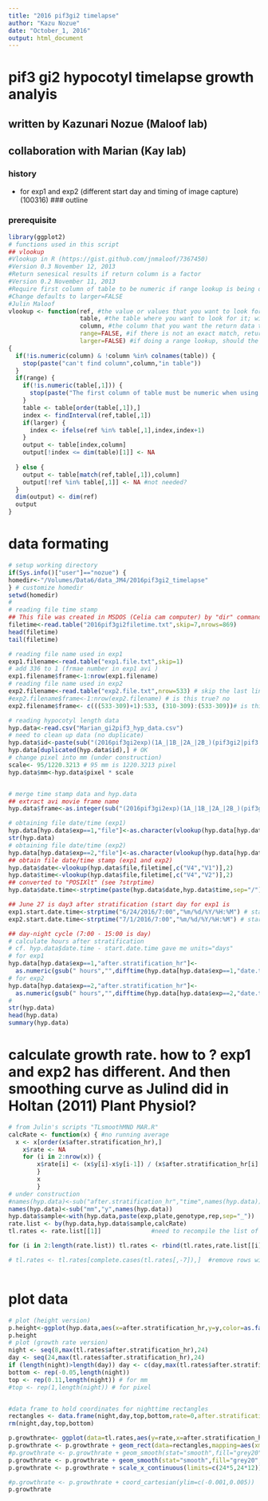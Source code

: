 ```yaml
---
title: "2016 pif3gi2 timelapse"
author: "Kazu Nozue"
date: "October_1, 2016"
output: html_document
---
```

# pif3 gi2 hypocotyl timelapse growth analyis
## written by Kazunari Nozue (Maloof lab)
## collaboration with Marian (Kay lab)
### history
* for exp1 and exp2 (different start day and timing of image capture) (100316)
### outline

### prerequisite
```r
library(ggplot2)
# functions used in this script
## vlookup
#Vlookup in R (https://gist.github.com/jnmaloof/7367450)
#Version 0.3 November 12, 2013
#Return senesical results if return column is a factor
#Version 0.2 November 11, 2013
#Require first column of table to be numeric if range lookup is being done
#Change defaults to larger=FALSE
#Julin Maloof
vlookup <- function(ref, #the value or values that you want to look for
                    table, #the table where you want to look for it; will look in first column
                    column, #the column that you want the return data to come from,
                    range=FALSE, #if there is not an exact match, return the closest?
                    larger=FALSE) #if doing a range lookup, should the smaller or larger key be used?)
{
  if(!is.numeric(column) & !column %in% colnames(table)) {
    stop(paste("can't find column",column,"in table"))
  }
  if(range) {
    if(!is.numeric(table[,1])) {
      stop(paste("The first column of table must be numeric when using range lookup"))
    }
    table <- table[order(table[,1]),] 
    index <- findInterval(ref,table[,1])
    if(larger) {
      index <- ifelse(ref %in% table[,1],index,index+1)
    }
    output <- table[index,column]
    output[!index <= dim(table)[1]] <- NA
    
  } else {
    output <- table[match(ref,table[,1]),column]
    output[!ref %in% table[,1]] <- NA #not needed?
  }
  dim(output) <- dim(ref)
  output
}
```
# data formating
```r
# setup working directory
if(Sys.info()["user"]=="nozue") {
homedir<-"/Volumes/Data6/data_JM4/2016pif3gi2_timelapse"
} # customize homedir
setwd(homedir)
# 
# reading file time stamp
## This file was created in MSDOS (Celia cam computer) by "dir" command
filetime<-read.table("2016pif3gi2filetime.txt",skip=7,nrows=869)
head(filetime)
tail(filetime)

# reading file name used in exp1
exp1.filename<-read.table("exp1.file.txt",skip=1)
# add 336 to 1 (frmae number in exp1 avi )
exp1.filename$frame<-1:nrow(exp1.filename)
# reading file name used in exp2
exp2.filename<-read.table("exp2.file.txt",nrow=533) # skip the last line "exp2.file.txt"
#exp2.filename$frame<-1:nrow(exp2.filename) # is this true? no 
exp2.filename$frame<- c(((533-309)+1):533, (310-309):(533-309))# is this true? OK. Probably I should fix it becasue this is dirty. (100316)

# reading hypocotyl length data
hyp.data<-read.csv("Marian_gi2pif3_hyp_data.csv")
# need to clean up data (no duplicate)
hyp.data$id<-paste(sub("(2016pif3gi2exp)(1A_|1B_|2A_|2B_)(pif3gi2|pif3|gi2|Col)(.avi:)([[:digit:]]+)([[:print:]]+)","\\1\\2\\3\\4\\5",hyp.data$label),hyp.data$rep,sep="_")
hyp.data[duplicated(hyp.data$id),] # OK
# change pixel into mm (under construction)
scale<- 95/1220.3213 # 95 mm is 1220.3213 pixel
hyp.data$mm<-hyp.data$pixel * scale


# merge time stamp data and hyp.data
## extract avi movie frame name
hyp.data$frame<-as.integer(sub("(2016pif3gi2exp)(1A_|1B_|2A_|2B_)(pif3gi2|pif3|gi2|Col)(.avi:)([[:digit:]]+)([[:print:]]+)","\\5",hyp.data$label)) 

# obtaining file date/time (exp1)
hyp.data[hyp.data$exp==1,"file"]<-as.character(vlookup(hyp.data[hyp.data$exp==1,"frame"],exp1.filename[,2:1],2))
str(hyp.data)
# obtaining file date/time (exp2)
hyp.data[hyp.data$exp==2,"file"]<-as.character(vlookup(hyp.data[hyp.data$exp==2,"frame"],exp2.filename[,2:1],2))
## obtain file date/time stamp (exp1 and exp2)
hyp.data$date<-vlookup(hyp.data$file,filetime[,c("V4","V1")],2)
hyp.data$time<-vlookup(hyp.data$file,filetime[,c("V4","V2")],2)
## converted to "POSIXlt" (see ?strptime)
hyp.data$date.time<-strptime(paste(hyp.data$date,hyp.data$time,sep="/"),"%m/%d/%Y/%H:%M")

## June 27 is day3 after stratification (start day for exp1 is 
exp1.start.date.time<-strptime("6/24/2016/7:00","%m/%d/%Y/%H:%M") # start date time for exp1
exp2.start.date.time<-strptime("7/1/2016/7:00","%m/%d/%Y/%H:%M") # start date time for exp2

## day-night cycle (7:00 - 15:00 is day)
# calculate hours after stratification 
# cf. hyp.data$date.time - start.date.time gave me units="days"
# for exp1
hyp.data[hyp.data$exp==1,"after.stratification_hr"]<-
  as.numeric(gsub(" hours","",difftime(hyp.data[hyp.data$exp==1,"date.time"],exp1.start.date.time,units="hours"))) # see more in ?difftime
# for exp2
hyp.data[hyp.data$exp==2,"after.stratification_hr"]<-
  as.numeric(gsub(" hours","",difftime(hyp.data[hyp.data$exp==2,"date.time"],exp2.start.date.time,units="hours"))) # see more in ?difftime
# 
str(hyp.data)
head(hyp.data)
summary(hyp.data)

```

# calculate growth rate. how to ? exp1 and exp2 has different. And then smoothing curve as Julind did in Holtan (2011) Plant Physiol?
```r
# from Julin's scripts "TLsmoothMND MAR.R"
calcRate <- function(x) { #no running average
  x <- x[order(x$after.stratification_hr),] 
	x$rate <- NA
	for (i in 2:nrow(x)) {
		x$rate[i] <- (x$y[i]-x$y[i-1]) / (x$after.stratification_hr[i] -x$after.stratification_hr[i-1])
		}
		x
		} 
# under construction
#names(hyp.data)<-sub("after.stratification_hr","time",names(hyp.data))
names(hyp.data)<-sub("mm","y",names(hyp.data))
hyp.data$sample<-with(hyp.data,paste(exp,plate,genotype,rep,sep="_")) 
rate.list <- by(hyp.data,hyp.data$sample,calcRate) 
tl.rates <- rate.list[[1]]              #need to recompile the list of dataframes into one dataframe.  this will hold it

for (i in 2:length(rate.list)) tl.rates <- rbind(tl.rates,rate.list[[i]]) #merge into one frame

# tl.rates <- tl.rates[complete.cases(tl.rates[,-7]),]  #remove rows with no data.(from J). error (Kazu)



```

# plot data
```r
# plot (height version)
p.height<-ggplot(hyp.data,aes(x=after.stratification_hr,y=y,color=as.factor(rep),shape=factor(exp))) + geom_point()+facet_grid(genotype~exp)
p.height
# plot (growth rate version)
night <- seq(8,max(tl.rates$after.stratification_hr),24)
day <- seq(24,max(tl.rates$after.stratification_hr),24)
if (length(night)>length(day)) day <- c(day,max(tl.rates$after.stratification_hr))
bottom <- rep(-0.05,length(night))
top <- rep(0.11,length(night)) # for mm
#top <- rep(1,length(night)) # for pixel


#data frame to hold coordinates for nighttime rectangles
rectangles <- data.frame(night,day,top,bottom,rate=0,after.stratification_hr=0)
rm(night,day,top,bottom)

p.growthrate<- ggplot(data=tl.rates,aes(y=rate,x=after.stratification_hr))  + facet_wrap(~genotype,ncol=1) + theme_classic()
p.growthrate <- p.growthrate + geom_rect(data=rectangles,mapping=aes(xmin=night,xmax=day,ymin=bottom,ymax=top),fill="grey80")
#p.growthrate <- p.growthrate + geom_smooth(stat="smooth",fill="grey20",method="loess",span=.1,n=200)
p.growthrate <- p.growthrate + geom_smooth(stat="smooth",fill="grey20",method="loess",span=.1,n=200) # needs to play with span and n
p.growthrate <- p.growthrate + scale_x_continuous(limits=c(24*5,24*12))

#p.growthrate <- p.growthrate + coord_cartesian(ylim=c(-0.001,0.005))
p.growthrate



```

